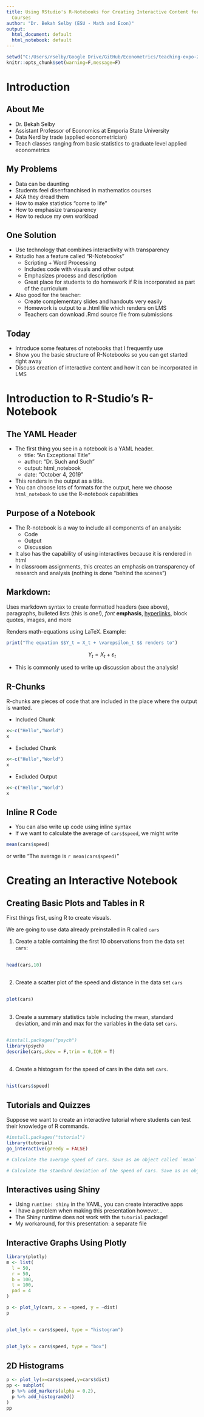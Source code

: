 ```yaml
---
title: Using RStudio's R-Notebooks for Creating Interactive Content for Statistics
  Courses
author: "Dr. Bekah Selby (ESU - Math and Econ)"
output:
  html_document: default
  html_notebook: default
---
```





```r
setwd("C:/Users/rselby/Google Drive/GitHub/Econometrics/teaching-expo-2019")
knitr::opts_chunk$set(warning=F,message=F)
```

# Introduction 

## About Me

- Dr. Bekah Selby
- Assistant Professor of Economics at Emporia State University
- Data Nerd by trade (applied econometrician)
- Teach classes ranging from basic statistics to graduate level applied econometrics

## My Problems

- Data can be daunting
- Students feel disenfranchised in mathematics courses
- AKA they dread them 
- How to make statistics "come to life"
- How to emphasize transparency 
- How to reduce my own workload 

## One Solution

- Use technology that combines interactivity with transparency
- Rstudio has a feature called "R-Notebooks"
  - Scripting + Word Processing
  - Includes code with visuals and other output
  - Emphasizes process and description 
  - Great place for students to do homework if R is incorporated as part of the curriculum 
- Also good for the teacher: 
  - Create complementary slides and handouts very easily
  - Homework is output to a .html file which renders on LMS
  - Teachers can download .Rmd source file from submissions

## Today

- Introduce some features of notebooks that I frequently use 
- Show you the basic structure of R-Notebooks so you can get started right away
- Discuss creation of interactive content and how it can be incorporated in LMS

# Introduction to R-Studio's R-Notebook

## The YAML Header 

- The first thing you see in a notebook is a YAML header. 
  - title: "An Exceptional Title"
  - author: "Dr. Such and Such"
  - output: html_notebook
  - date: "October 4, 2019"
- This renders in the output as a title. 
- You can choose lots of formats for the output, here we choose `html_notebook` to use the R-notebook capabilities 

## Purpose of a Notebook

- The R-notebook is a way to include all components of an analysis:
  - Code
  - Output
  - Discussion
- It also has the capability of using interactives because it is rendered in html 
- In classroom assignments, this creates an emphasis on transparency of research and analysis (nothing is done "behind the scenes")

## Markdown: 

Uses markdown syntax to create formatted headers (see above), paragraphs, bulleted lists (this is one!), *font* **emphasis**, [hyperlinks](http://rstudio.com), block quotes, images, and more

Renders math-equations using LaTeX. Example: 
```r
print("The equation $$Y_t = X_t + \varepsilon_t $$ renders to")
```

$$Y_t = X_t + \varepsilon_t $$

- This is commonly used to write up discussion about the analysis!

## R-Chunks

R-chunks are pieces of code that are included in the place where the output is wanted.

- Included Chunk
```r
x<-c("Hello","World")
x
```

- Excluded Chunk 
```r
x<-c("Hello","World")
x
```

- Excluded Output
```r
x<-c("Hello","World")
x
```


## Inline R Code

- You can also write up code using inline syntax
- If we want to calculate the average of `cars$speed`, we might write 
```r
mean(cars$speed)
```

or write "The average is `r mean(cars$speed)`" 

# Creating an Interactive Notebook

## Creating Basic Plots and Tables in R 
First things first, using R to create visuals.

We are going to use data already preinstalled in R called `cars`

1. Create a table containing the first 10 observations from the data set `cars`: 

##

```r
head(cars,10)
```

## 

2. Create a scatter plot of the speed and distance in the data set `cars` 

##

```r
plot(cars)
```

## 

3. Create a summary statistics table including the mean, standard deviation, and min and max for the variables in the data set `cars`.

##

```r
#install.packages("psych")
library(psych)
describe(cars,skew = F,trim = 0,IQR = T)
```

##

4. Create a histogram for the speed of cars in the data set `cars`. 

##

```r
hist(cars$speed)
```

## Tutorials and Quizzes 

Suppose we want to create an interactive tutorial where students can test their knowledge of R commands. 

```r
#install.packages("tutorial")
library(tutorial)
go_interactive(greedy = FALSE)
```

```r
# Calculate the average speed of cars. Save as an object called `mean`

# Calculate the standard deviation of the speed of cars. Save as an object called `sd` 


```

## Interactives using Shiny

- Using `runtime: shiny` in the YAML, you can create interactive apps
- I have a problem when making this presentation however... 
- The Shiny runtime does not work with the `tutorial` package!
- My workaround, for this presentation: a separate file

## Interactive Graphs Using Plotly

```r
library(plotly)
m <- list(
  l = 50,
  r = 50,
  b = 100,
  t = 100,
  pad = 4
)
```

```r
p <- plot_ly(cars, x = ~speed, y = ~dist)
p
```

##

```r
plot_ly(x = cars$speed, type = "histogram")
```

##

```r
plot_ly(x = cars$speed, type = "box")
```


## 2D Histograms 

```r
p <- plot_ly(x=cars$speed,y=cars$dist)
pp <- subplot(
  p %>% add_markers(alpha = 0.2),
  p %>% add_histogram2d()
)
pp

```





